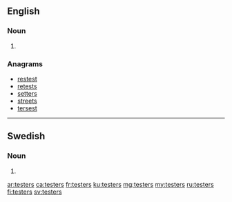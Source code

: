 ==English==

===Noun===
{{head|en|noun plural form}}

# {{plural of|tester|lang=en}}

===Anagrams===
* [[restest#English|restest]]
* [[retests#English|retests]]
* [[setters#English|setters]]
* [[streets#English|streets]]
* [[tersest#English|tersest]]

----

==Swedish==

===Noun===
{{head|sv|noun form}}

# {{sv-noun-form-indef-gen-pl|test}}

[[ar:testers]]
[[ca:testers]]
[[fr:testers]]
[[ku:testers]]
[[mg:testers]]
[[my:testers]]
[[ru:testers]]
[[fi:testers]]
[[sv:testers]]